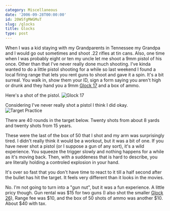 ```yaml
---
category: Miscellaneous
date: '2006-09-28T00:00:00'
id: 20WSfgMWGMuT
slug: /glocks
title: Glocks
type: post
---
```


When I was a kid staying with my Grandparents in Tennessee my
Grandpa and I would go out sometimes and shoot .22 rifles at tin
cans. Also, one time when I was probably eight or ten my uncle let
me shoot a 9mm pistol of his once. Other than that I've never
really done much shooting. I've kinda wanted to do a little pistol
shooting for a while so last weekend I found a local firing range
that lets you rent guns to shoot and gave it a spin. It's a bit
surreal. You walk in, show them your ID, sign a form saying you
aren't high or drunk and they hand you a 9mm
[Glock 17](http://en.wikipedia.org/wiki/GLOCK_17) and a box of
ammo. 

Here's a shot of the pistol.
![Glock 17](http://www.alanwsmith.com/blog/wp-content/uploads/20060923-114208-01.jpg "Glock 17")

Considering I've never really shot a pistol I think I did okay.
![Target Practice](http://www.alanwsmith.com/blog/wp-content/uploads/20060923-124436-01.jpg "Target Practice")

There are 40 rounds in the target below. Twenty shots from about 8
yards and twenty shots from 15 years. 

These were the last of the
box of 50 that I shot and my arm was surprisingly tired. I didn't
really think it would be a workout, but it was a bit of one. If you
have never shot a pistol (or I suppose a gun of any sort), it's a
wild experience. You squeeze the trigger slowly and nothing happens
for a while as it's moving back. Then, with a suddeness that is
hard to describe, you are literally holding a controled explosion
in your hand. 

It's over so fast that you don't have time to react
to it till a half second after the bullet has hit the target. It
feels very different than it looks in the movies. 

No. I'm not going
to turn into a "gun nut", but it was a fun experience. A little
pricy though. Gun rental was $15 for two guns (I also shot the
smaller [Glock 26](http://en.wikipedia.org/wiki/GLOCK_26)), Range
fee was $10, and the box of 50 shots of ammo was another $10. About
$40 with tax.